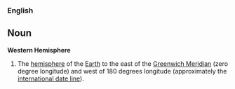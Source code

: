 ===English===
==Noun==
'''Western Hemisphere'''
# The [[hemisphere]] of the [[Earth]] to the east of the [[Greenwich Meridian]] (zero degree longitude) and west of 180 degrees longitude (approximately the [[international date line]]).